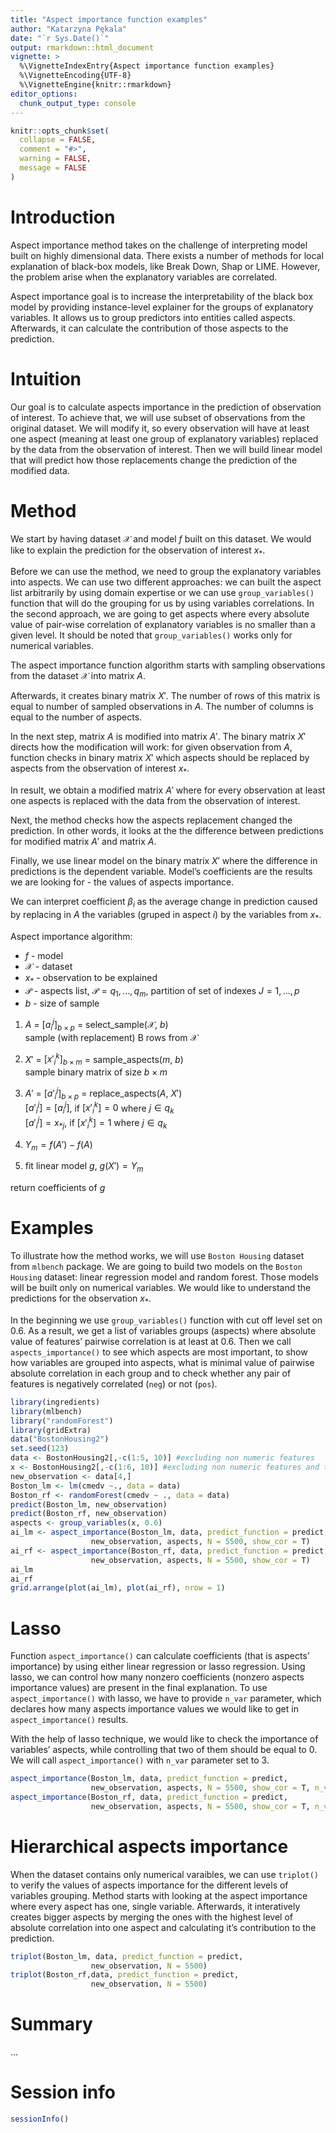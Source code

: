 ```yaml
---
title: "Aspect importance function examples"
author: "Katarzyna Pękala"
date: "`r Sys.Date()`"
output: rmarkdown::html_document
vignette: >
  %\VignetteIndexEntry{Aspect importance function examples}
  %\VignetteEncoding{UTF-8}
  %\VignetteEngine{knitr::rmarkdown}
editor_options: 
  chunk_output_type: console
---
```


```r
knitr::opts_chunk$set(
  collapse = FALSE,
  comment = "#>",
  warning = FALSE,
  message = FALSE
)
```


# Introduction

Aspect importance method takes on the challenge of interpreting model built on highly dimensional data. There exists a number of methods for local explanation of black-box models, like Break Down, Shap or LIME. However, the problem arise when the explanatory variables are correlated. 

Aspect importance goal is to increase the interpretability of the black box model by providing instance-level explainer for the groups of explanatory variables. It allows us to group predictors into entities called aspects. Afterwards, it can calculate the contribution of those aspects to the prediction.

# Intuition

Our goal is to calculate aspects importance in the prediction of observation of interest. To achieve that, we will use subset of observations from the original dataset. We will modify it, so every observation will have at least one aspect (meaning at least one group of explanatory variables) replaced by the data from the observation of interest. Then we will build linear model that will predict how those replacements change the prediction of the modified data. 

# Method

We start by having dataset $\mathcal{X}$ and model $f$ built on this dataset. We would like to explain the prediction for the observation of interest $x_*$.

Before we can use the method, we need to group the explanatory variables into aspects. We can use two different approaches: we can built the aspect list arbitrarily by using domain expertise or we can use `group_variables()` function that will do the grouping for us by using variables correlations. In the second approach, we are going to get aspects where every absolute value of pair-wise correlation of explanatory variables is no smaller than a given level. It should be noted that `group_variables()` works only for numerical variables.

The aspect importance function algorithm starts with sampling observations from the dataset $\mathcal{X}$ into matrix $A$. 

Afterwards, it creates binary matrix $X'$. The number of rows of this matrix is equal to number of sampled observations in $A$. The number of columns is equal to the number of aspects. 

In the next step, matrix $A$ is modified into matrix $A'$. The binary matrix $X'$ directs how the modification will work: for given observation from $A$, function checks in binary matrix $X'$ which aspects should be replaced by aspects from the observation of interest $x_*$. 

In result, we obtain a modified matrix $A'$ where for every observation at least one aspects is replaced with the data from the observation of interest. 

Next, the method checks how the aspects replacement changed the prediction. In other words, it looks at the the difference between predictions for modified matrix $A'$ and matrix $A$.

Finally, we use linear model on the binary matrix $X'$ where the difference in predictions is the dependent variable. Model's coefficients are the results we are looking for - the values of aspects importance.

We can interpret coefficient $\beta_i$ as the average change in prediction caused by replacing in $A$ the variables (gruped in aspect $i$) by the variables from $x_*$. 

Aspect importance algorithm: 

* $f$ - model  
* $\mathcal{X}$ - dataset  
* $x_*$ - observation to be explained   
* $\mathcal{P}$ - aspects list, $\mathcal{P} = {q_1, ..., q_m}$, partition of set of indexes $J = {1, ..., p}$  
* $b$ - size of sample  


1. $A$ = $[a_i^j]_{b \times p}$ = select\_sample($\mathcal{X}$, $b$)  
sample (with replacement) B rows from $\mathcal{X}$

2. $X'$ = $[{x'}_i^k]_{b \times m}$ = sample\_aspects($m$, $b$)  
sample binary matrix of size $b \times m$

3. $A'$ = $[{a'} _i^j]_{b\times p}$ = replace\_aspects($A$, $X'$)  
$[{a'}_i^j] = [a_i^j]$, if $[{x'}_i^k] = 0$ where $j \in q_k$  
$[{a'}_i^j] = x_{*j}$, if $[{x'}_i^k] = 1$ where $j \in q_k$  
  
4. $Y_m = f(A') - f(A)$  

5. fit linear model $g$, $g(X') = Y_m$

return coefficients of $g$ 

# Examples

To illustrate how the method works, we will use `Boston Housing` dataset from `mlbench` package. We are going to build two models on the `Boston Housing` dataset: linear regression model and random forest. Those models will be built only on numerical variables.
We would like to understand the predictions for the observation $x_*$.  

In the beginning we use `group_variables()` function with cut off level set on 0.6. As a result, we get a list of variables groups (aspects) where absolute value of features' pairwise correlation is at least at 0.6. Then we call `aspects_importance()` to see which aspects are most important, to show how variables are grouped into aspects, what is minimal value of pairwise absolute correlation in each group and to check whether any pair of features is negatively correlated (`neg`) or not (`pos`).  


```r
library(ingredients)
library(mlbench)
library("randomForest")
library(gridExtra)
data("BostonHousing2")
set.seed(123)
data <- BostonHousing2[,-c(1:5, 10)] #excluding non numeric features
x <- BostonHousing2[,-c(1:6, 10)] #excluding non numeric features and target variable
new_observation <- data[4,]
Boston_lm <- lm(cmedv ~., data = data)
Boston_rf <- randomForest(cmedv ~ ., data = data)
predict(Boston_lm, new_observation)
predict(Boston_rf, new_observation)
aspects <- group_variables(x, 0.6)
ai_lm <- aspect_importance(Boston_lm, data, predict_function = predict,
                  new_observation, aspects, N = 5500, show_cor = T)
ai_rf <- aspect_importance(Boston_rf, data, predict_function = predict, 
                  new_observation, aspects, N = 5500, show_cor = T)
ai_lm
ai_rf
grid.arrange(plot(ai_lm), plot(ai_rf), nrow = 1)
```


# Lasso

Function `aspect_importance()` can calculate coefficients (that is aspects' importance) by using either linear regression or lasso regression. Using lasso, we can control how many nonzero coefficients (nonzero aspects importance values) are present in the final explanation. To use `aspect_importance()` with lasso, we have to provide `n_var` parameter, which declares how many aspects importance values we would like to get in `aspect_importance()` results. 

With the help of lasso technique, we would like to check the importance of variables' aspects, while controlling that two of them should be equal to 0. We will call `aspect_importance()` with `n_var` parameter set to 3. 

 
```r
aspect_importance(Boston_lm, data, predict_function = predict,
                  new_observation, aspects, N = 5500, show_cor = T, n_var = 3)
aspect_importance(Boston_rf, data, predict_function = predict, 
                  new_observation, aspects, N = 5500, show_cor = T, n_var = 3)
```


# Hierarchical aspects importance

When the dataset contains only numerical varaibles, we can use `triplot()` to verify the values of aspects importance for the different levels of variables grouping. Method starts with looking at the aspect importance where every aspect has one, single variable. Afterwards, it interatively creates bigger aspects by merging the ones with the highest level of absolute correlation into one aspect and calculating it's contribution to the prediction.

```r
triplot(Boston_lm, data, predict_function = predict,
                  new_observation, N = 5500)
triplot(Boston_rf,data, predict_function = predict, 
                  new_observation, N = 5500)
```


# Summary
...


# Session info

```r
sessionInfo()
```


